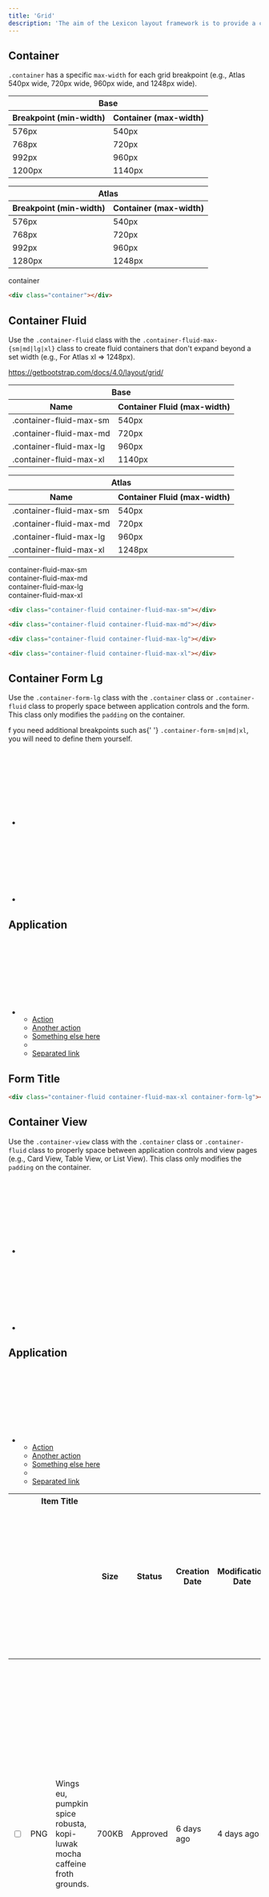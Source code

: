 ```yaml
---
title: 'Grid'
description: 'The aim of the Lexicon layout framework is to provide a common structural reference that contributes to streamlining the component construction and page composition processes, as well as favoring visual consistency between the different elements of the interface.'
---
```


## Container

`.container` has a specific `max-width` for each grid breakpoint (e.g., Atlas 540px wide, 720px wide, 960px wide, and 1248px wide).

<table className="table">
	<thead>
		<tr>
			<th colSpan="2">Base</th>
		</tr>
		<tr>
			<th>Breakpoint (min-width)</th>
			<th>Container (max-width)</th>
		</tr>
	</thead>
	<tbody>
		<tr>
			<td>576px</td>
			<td>540px</td>
		</tr>
		<tr>
			<td>768px</td>
			<td>720px</td>
		</tr>
		<tr>
			<td>992px</td>
			<td>960px</td>
		</tr>
		<tr>
			<td>1200px</td>
			<td>1140px</td>
		</tr>
	</tbody>
</table>

<table className="table mb-4">
	<thead>
		<tr>
			<th colSpan="2">Atlas</th>
		</tr>
		<tr>
			<th>Breakpoint (min-width)</th>
			<th>Container (max-width)</th>
		</tr>
	</thead>
	<tbody>
		<tr>
			<td>576px</td>
			<td>540px</td>
		</tr>
		<tr>
			<td>768px</td>
			<td>720px</td>
		</tr>
		<tr>
			<td>992px</td>
			<td>960px</td>
		</tr>
		<tr>
			<td>1280px</td>
			<td>1248px</td>
		</tr>
	</tbody>
</table>

<div className="sheet-example">
	<div className="bg-dark container">
		<div className="text-white">container</div>
	</div>
</div>

```html
<div class="container"></div>
```

## Container Fluid

Use the `.container-fluid` class with the `.container-fluid-max-{sm|md|lg|xl}` class to create fluid containers that don't expand beyond a set width (e.g., For Atlas xl => 1248px).

<a href="https://getbootstrap.com/docs/4.0/layout/grid/">
	https://getbootstrap.com/docs/4.0/layout/grid/
</a>

<table className="table">
	<thead>
		<tr>
			<th colSpan="2">Base</th>
		</tr>
		<tr>
			<th>Name</th>
			<th>Container Fluid (max-width)</th>
		</tr>
	</thead>
	<tbody>
		<tr>
			<td>.container-fluid-max-sm</td>
			<td>540px</td>
		</tr>
		<tr>
			<td>.container-fluid-max-md</td>
			<td>720px</td>
		</tr>
		<tr>
			<td>.container-fluid-max-lg</td>
			<td>960px</td>
		</tr>
		<tr>
			<td>.container-fluid-max-xl</td>
			<td>1140px</td>
		</tr>
	</tbody>
</table>
<table className="table mb-4">
	<thead>
		<tr>
			<th colSpan="2">Atlas</th>
		</tr>
		<tr>
			<th>Name</th>
			<th>Container Fluid (max-width)</th>
		</tr>
	</thead>
	<tbody>
		<tr>
			<td>.container-fluid-max-sm</td>
			<td>540px</td>
		</tr>
		<tr>
			<td>.container-fluid-max-md</td>
			<td>720px</td>
		</tr>
		<tr>
			<td>.container-fluid-max-lg</td>
			<td>960px</td>
		</tr>
		<tr>
			<td>.container-fluid-max-xl</td>
			<td>1248px</td>
		</tr>
	</tbody>
</table>

<div className="sheet-example">
	<div
		className="container-fluid container-fluid-max-sm"
		style={{backgroundColor: '#CDCED9'}}
	>
		<div className="text-white">container-fluid-max-sm</div>
	</div>
	<div
		className="container-fluid container-fluid-max-md"
		style={{backgroundColor: '#A7A9BC'}}
	>
		<div className="text-white">container-fluid-max-md</div>
	</div>
	<div
		className="container-fluid container-fluid-max-lg"
		style={{backgroundColor: '#6B6C7E'}}
	>
		<div className="text-white">container-fluid-max-lg</div>
	</div>
	<div
		className="container-fluid container-fluid-max-xl"
		style={{backgroundColor: '#393A4A'}}
	>
		<div className="text-white">container-fluid-max-xl</div>
	</div>
</div>

```html
<div class="container-fluid container-fluid-max-sm"></div>

<div class="container-fluid container-fluid-max-md"></div>

<div class="container-fluid container-fluid-max-lg"></div>

<div class="container-fluid container-fluid-max-xl"></div>
```

## Container Form Lg

Use the `.container-form-lg` class with the `.container` class or `.container-fluid` class to properly space between application controls and the form. This class only modifies the `padding` on the container.

<div className="clay-site-alert alert alert-warning">
	f you need additional breakpoints such as{' '}
	<code>.container-form-sm|md|xl</code>, you will need to define them
	yourself.
</div>

<div className="sheet-example">
	<nav className="application-bar application-bar-dark navbar navbar-expand-md">
		<div className="container-fluid container-fluid-max-xl">
			<ul className="navbar-nav">
				<li className="nav-item">
					<a className="nav-link nav-link-monospaced" href="#1">
						<svg
							className="lexicon-icon lexicon-icon-product-menu-closed"
							focusable="false"
							role="presentation"
						>
							<use href="/images/icons/icons.svg#product-menu-closed" />
						</svg>
					</a>
				</li>
				<li className="nav-item">
					<a className="nav-link nav-link-monospaced" href="#1">
						<svg
							className="lexicon-icon lexicon-icon-angle-left"
							focusable="false"
							role="presentation"
						>
							<use href="/images/icons/icons.svg#angle-left" />
						</svg>
					</a>
				</li>
			</ul>
			<h1 className="navbar-title navbar-text-truncate">Application</h1>
			<ul className="navbar-nav">
				<li className="dropdown nav-item">
					<a
						aria-expanded="false"
						aria-haspopup="true"
						className="dropdown-toggle nav-link nav-link-monospaced"
						data-toggle="dropdown"
						href="#1"
						role="button"
					>
						<svg
							className="lexicon-icon lexicon-icon-ellipsis-v"
							focusable="false"
							role="presentation"
						>
							<use href="/images/icons/icons.svg#ellipsis-v" />
						</svg>
					</a>
					<ul
						aria-labelledby="navbarDropdownMenuLink"
						className="dropdown-menu dropdown-menu-right"
					>
						<li>
							<a className="dropdown-item" href="#1">
								Action
							</a>
						</li>
						<li>
							<a className="dropdown-item" href="#1">
								Another action
							</a>
						</li>
						<li>
							<a className="dropdown-item" href="#1">
								Something else here
							</a>
						</li>
						<li className="dropdown-divider"></li>
						<li>
							<a className="dropdown-item" href="#1">
								Separated link
							</a>
						</li>
					</ul>
				</li>
			</ul>
		</div>
	</nav>
	<div className="container-fluid container-fluid-max-xl container-form-lg">
		<div className="sheet sheet-lg">
			<h2 className="sheet-title">Form Title</h2>
		</div>
	</div>
</div>

```html
<div class="container-fluid container-fluid-max-xl container-form-lg"></div>
```

## Container View

Use the `.container-view` class with the `.container` class or `.container-fluid` class to properly space between application controls and view pages (e.g., Card View, Table View, or List View). This class only modifies the `padding` on the container.

<div className="sheet-example">
	<nav className="application-bar application-bar-dark navbar navbar-expand-md">
		<div className="container-fluid container-fluid-max-xl">
			<ul className="navbar-nav">
				<li className="nav-item">
					<a className="nav-link nav-link-monospaced" href="#1">
						<svg
							className="lexicon-icon lexicon-icon-product-menu-closed"
							focusable="false"
							role="presentation"
						>
							<use href="/images/icons/icons.svg#product-menu-closed" />
						</svg>
					</a>
				</li>
				<li className="nav-item">
					<a className="nav-link nav-link-monospaced" href="#1">
						<svg
							className="lexicon-icon lexicon-icon-angle-left"
							focusable="false"
							role="presentation"
						>
							<use href="/images/icons/icons.svg#angle-left" />
						</svg>
					</a>
				</li>
			</ul>
			<h1 className="navbar-title navbar-text-truncate">Application</h1>
			<ul className="navbar-nav">
				<li className="dropdown nav-item">
					<a
						aria-expanded="false"
						aria-haspopup="true"
						className="dropdown-toggle nav-link nav-link-monospaced"
						data-toggle="dropdown"
						href="#1"
						role="button"
					>
						<svg
							className="lexicon-icon lexicon-icon-ellipsis-v"
							focusable="false"
							role="presentation"
						>
							<use href="/images/icons/icons.svg#ellipsis-v" />
						</svg>
					</a>
					<ul
						aria-labelledby="navbarDropdownMenuLink"
						className="dropdown-menu dropdown-menu-right"
					>
						<li>
							<a className="dropdown-item" href="#1">
								Action
							</a>
						</li>
						<li>
							<a className="dropdown-item" href="#1">
								Another action
							</a>
						</li>
						<li>
							<a className="dropdown-item" href="#1">
								Something else here
							</a>
						</li>
						<li className="dropdown-divider"></li>
						<li>
							<a className="dropdown-item" href="#1">
								Separated link
							</a>
						</li>
					</ul>
				</li>
			</ul>
		</div>
	</nav>
	<div className="container-fluid container-fluid-max-xl container-view">
		<form>
			<div className="table-responsive">
				<table className="show-quick-actions-on-hover table table-autofit table-heading-nowrap table-list">
					<thead>
						<tr>
							<th></th>
							<th colSpan="2">
								Item Title
								<svg
									className="d-none lexicon-icon lexicon-icon-order-arrow-up"
									focusable="false"
									role="presentation"
								>
									<use href="/images/icons/icons.svg#order-arrow-up" />
								</svg>
								<svg
									className="lexicon-icon lexicon-icon-order-arrow-down"
									focusable="false"
									role="presentation"
								>
									<use href="/images/icons/icons.svg#order-arrow-down" />
								</svg>
							</th>
							<th>Size</th>
							<th>Status</th>
							<th>Creation Date</th>
							<th>Modification Date</th>
							<th></th>
						</tr>
					</thead>
					<tbody>
						<tr>
							<td>
								<div className="custom-control custom-checkbox">
									<label>
										<input
											className="custom-control-input"
											type="checkbox"
										/>
										<span className="custom-control-label"></span>
									</label>
								</div>
							</td>
							<td>
								<span className="sticker sticker-danger">
									PNG
								</span>
							</td>
							<td className="table-cell-expand">
								<span
									className="text-truncate"
									title="Wings eu, pumpkin spice robusta, kopi-luwak mocha caffeine froth grounds."
								>
									Wings eu, pumpkin spice robusta, kopi-luwak
									mocha caffeine froth grounds.
								</span>
							</td>
							<td>700KB</td>
							<td>
								<span className="label label-success">
									<span className="label-item label-item-expand">
										Approved
									</span>
								</span>
							</td>
							<td>6 days ago</td>
							<td>4 days ago</td>
							<td>
								<div className="quick-action-menu">
									<a
										className="component-action quick-action-item"
										href="#1"
									>
										<svg
											className="lexicon-icon lexicon-icon-trash"
											focusable="false"
											role="presentation"
										>
											<use href="/images/icons/icons.svg#trash" />
										</svg>
									</a>
									<a
										className="component-action quick-action-item"
										href="#1"
									>
										<svg
											className="lexicon-icon lexicon-icon-download"
											focusable="false"
											role="presentation"
										>
											<use href="/images/icons/icons.svg#download" />
										</svg>
									</a>
									<a
										className="component-action quick-action-item"
										href="#1"
									>
										<svg
											className="lexicon-icon lexicon-icon-expand"
											focusable="false"
											role="presentation"
										>
											<use href="/images/icons/icons.svg#expand" />
										</svg>
									</a>
								</div>
								<div className="dropdown dropdown-action">
									<a
										aria-expanded="false"
										aria-haspopup="true"
										className="component-action dropdown-toggle"
										data-toggle="dropdown"
										href="#1"
										id="dropdownAction1"
										role="button"
									>
										<svg
											className="lexicon-icon lexicon-icon-ellipsis-v"
											focusable="false"
											role="presentation"
										>
											<use href="/images/icons/icons.svg#ellipsis-v" />
										</svg>
									</a>
									<ul
										aria-labelledby=""
										className="dropdown-menu dropdown-menu-right"
									>
										<li>
											<a
												className="dropdown-item"
												href="#1"
											>
												Remove
											</a>
										</li>
										<li>
											<a
												className="dropdown-item"
												href="#1"
											>
												Download
											</a>
										</li>
										<li>
											<a
												className="dropdown-item"
												href="#1"
											>
												Checkout
											</a>
										</li>
									</ul>
								</div>
							</td>
						</tr>
					</tbody>
				</table>
			</div>
		</form>
	</div>
</div>

```html
<div class="container-fluid container-fluid-max-xl container-view"></div>
```
